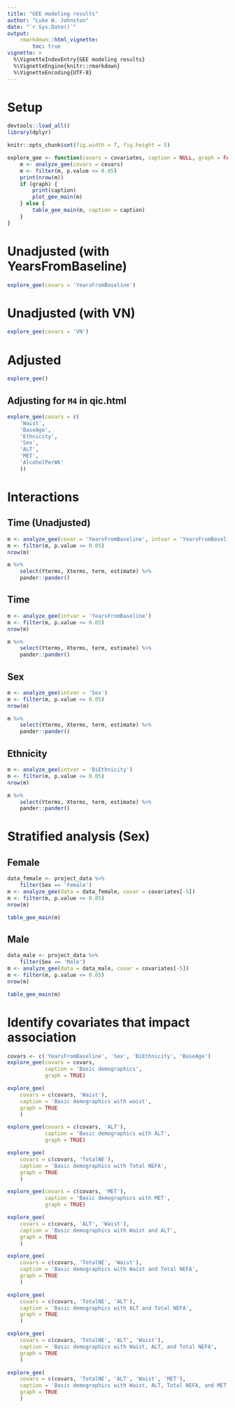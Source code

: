 ```yaml
---
title: "GEE modeling results"
author: "Luke W. Johnston"
date: "`r Sys.Date()`"
output: 
    rmarkdown::html_vignette:
        toc: true
vignette: >
  %\VignetteIndexEntry{GEE modeling results}
  %\VignetteEngine{knitr::rmarkdown}
  %\VignetteEncoding{UTF-8}
---
```


# Setup

```r
devtools::load_all()
library(dplyr)

knitr::opts_chunk$set(fig.width = 7, fig.height = 5)

explore_gee <- function(covars = covariates, caption = NULL, graph = FALSE) {
    m <- analyze_gee(covars = covars)
    m <- filter(m, p.value <= 0.05)
    print(nrow(m))
    if (graph) {
        print(caption)
        plot_gee_main(m)
    } else {
        table_gee_main(m, caption = caption)
    }
}
```

# Unadjusted (with YearsFromBaseline)
```r
explore_gee(covars = 'YearsFromBaseline')
```

# Unadjusted (with VN)
```r
explore_gee(covars = 'VN')
```

# Adjusted
```r
explore_gee()
```

## Adjusting for `M4` in qic.html

```r
explore_gee(covars = c(
    'Waist',
    'BaseAge',
    'Ethnicity',
    'Sex',
    'ALT',
    'MET',
    'AlcoholPerWk'
    ))
```

# Interactions

## Time (Unadjusted)
```r
m <- analyze_gee(covar = 'YearsFromBaseline', intvar = 'YearsFromBaseline')
m <- filter(m, p.value <= 0.05) 
nrow(m)

m %>% 
    select(Yterms, Xterms, term, estimate) %>% 
    pander::pander()
```

## Time
```r
m <- analyze_gee(intvar = 'YearsFromBaseline')
m <- filter(m, p.value <= 0.05) 
nrow(m)

m %>% 
    select(Yterms, Xterms, term, estimate) %>% 
    pander::pander()
```

## Sex
```r
m <- analyze_gee(intvar = 'Sex')
m <- filter(m, p.value <= 0.05) 
nrow(m)

m %>% 
    select(Yterms, Xterms, term, estimate) %>% 
    pander::pander()
```

## Ethnicity
```r
m <- analyze_gee(intvar = 'BiEthnicity')
m <- filter(m, p.value <= 0.05) 
nrow(m)

m %>% 
    select(Yterms, Xterms, term, estimate) %>% 
    pander::pander()
```

# Stratified analysis (Sex)

## Female
```r
data_female <- project_data %>% 
    filter(Sex == 'Female')
m <- analyze_gee(data = data_female, covar = covariates[-5])
m <- filter(m, p.value <= 0.05) 
nrow(m)

table_gee_main(m)
```

## Male
```r
data_male <- project_data %>% 
    filter(Sex == 'Male')
m <- analyze_gee(data = data_male, covar = covariates[-5])
m <- filter(m, p.value <= 0.05) 
nrow(m)

table_gee_main(m)
```

# Identify covariates that impact association

```r
covars <- c('YearsFromBaseline', 'Sex', 'BiEthnicity', 'BaseAge')
explore_gee(covars = covars,
            caption = 'Basic demographics',
            graph = TRUE)

explore_gee(
    covars = c(covars, 'Waist'),
    caption = 'Basic demographics with waist',
    graph = TRUE
    )

explore_gee(covars = c(covars, 'ALT'),
            caption = 'Basic demographics with ALT',
            graph = TRUE)

explore_gee(
    covars = c(covars, 'TotalNE'),
    caption = 'Basic demographics with Total NEFA',
    graph = TRUE
    )

explore_gee(covars = c(covars, 'MET'),
            caption = 'Basic demographics with MET',
            graph = TRUE)

explore_gee(
    covars = c(covars, 'ALT', 'Waist'),
    caption = 'Basic demographics with Waist and ALT',
    graph = TRUE
    )

explore_gee(
    covars = c(covars, 'TotalNE', 'Waist'),
    caption = 'Basic demographics with Waist and Total NEFA',
    graph = TRUE
    )

explore_gee(
    covars = c(covars, 'TotalNE', 'ALT'),
    caption = 'Basic demographics with ALT and Total NEFA',
    graph = TRUE
    )

explore_gee(
    covars = c(covars, 'TotalNE', 'ALT', 'Waist'),
    caption = 'Basic demographics with Waist, ALT, and Total NEFA',
    graph = TRUE
    )

explore_gee(
    covars = c(covars, 'TotalNE', 'ALT', 'Waist', 'MET'),
    caption = 'Basic demographics with Waist, ALT, Total NEFA, and MET',
    graph = TRUE
    )
```

